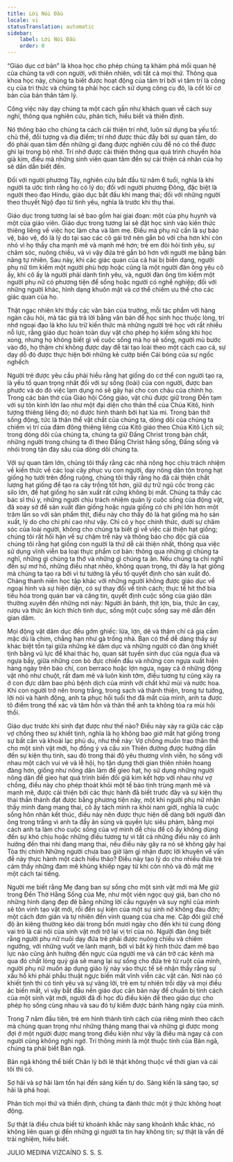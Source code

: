 ```yaml
---
title: Lời Nói Đầu
locale: vi
statusTranslation: automatic
sidebar:
    label: Lời Nói Đầu
    order: 0
---
```

“Giáo dục cơ bản” là khoa học cho phép chúng ta khám phá mối quan hệ của chúng ta với con người, với thiên nhiên, với tất cả mọi thứ. Thông qua khoa học này, chúng ta biết được hoạt động của tâm trí bởi vì tâm trí là công cụ của tri thức và chúng ta phải học cách sử dụng công cụ đó, là cốt lõi cơ bản của bản thân tâm lý.

Công việc này dạy chúng ta một cách gần như khách quan về cách suy nghĩ, thông qua nghiên cứu, phân tích, hiểu biết và thiền định.

Nó thông báo cho chúng ta cách cải thiện trí nhớ, luôn sử dụng ba yếu tố: chủ thể, đối tượng và địa điểm; trí nhớ được thúc đẩy bởi sự quan tâm, do đó phải quan tâm đến những gì đang được nghiên cứu để nó có thể được ghi lại trong bộ nhớ. Trí nhớ được cải thiện thông qua quá trình chuyển hóa giả kim, điều mà những sinh viên quan tâm đến sự cải thiện cá nhân của họ sẽ dần dần biết đến.

Đối với người phương Tây, nghiên cứu bắt đầu từ năm 6 tuổi, nghĩa là khi người ta ước tính rằng họ có lý do; đối với người phương Đông, đặc biệt là người theo đạo Hindu, giáo dục bắt đầu khi mang thai; đối với những người theo thuyết Ngộ đạo từ tình yêu, nghĩa là trước khi thụ thai.

Giáo dục trong tương lai sẽ bao gồm hai giai đoạn: một của phụ huynh và một của giáo viên. Giáo dục trong tương lai sẽ đặt học sinh vào kiến thức thiêng liêng về việc học làm cha và làm mẹ. Điều mà phụ nữ cần là sự bảo vệ, bảo vệ, đó là lý do tại sao các cô gái trở nên gắn bó với cha hơn khi còn nhỏ vì họ thấy cha mạnh mẽ và mạnh mẽ hơn; trẻ em đòi hỏi tình yêu, sự chăm sóc, nuông chiều, và vì vậy đứa trẻ gắn bó hơn với người mẹ bằng bản năng tự nhiên. Sau này, khi các giác quan của cả hai bị biến dạng, người phụ nữ tìm kiếm một người phù hợp hoặc cũng là một người đàn ông yêu cô ấy, khi cô ấy là người phải dành tình yêu, và, người đàn ông tìm kiếm một người phụ nữ có phương tiện để sống hoặc người có nghề nghiệp; đối với những người khác, hình dạng khuôn mặt và cơ thể chiếm ưu thế cho các giác quan của họ.

Thật ngạc nhiên khi thấy các văn bản của trường, mỗi tác phẩm với hàng ngàn câu hỏi, mà tác giả trả lời bằng văn bản để học sinh học thuộc lòng, trí nhớ ngoại đạo là kho lưu trữ kiến thức mà những người trẻ học với rất nhiều nỗ lực, rằng giáo dục hoàn toàn duy vật cho phép họ kiếm sống khi học xong, nhưng họ không biết gì về cuộc sống mà họ sẽ sống, người mù bước vào đó, họ thậm chí không được dạy để tái tạo loài theo một cách cao cả, sự dạy dỗ đó được thực hiện bởi những kẻ cướp biển Cái bóng của sự ngốc nghếch

Người trẻ được yêu cầu phải hiểu rằng hạt giống do cơ thể con người tạo ra, là yếu tố quan trọng nhất đối với sự sống (loài) của con người, được ban phước và do đó việc lạm dụng nó sẽ gây hại cho con cháu của chính họ. Trong các bàn thờ của Giáo hội Công giáo, vật chủ được giữ trong Đền tạm với sự tôn kính lớn lao như một đại diện cho thân thể của Chúa Kitô, hình tượng thiêng liêng đó; nó được hình thành bởi hạt lúa mì. Trong bàn thờ sống động, tức là thân thể vật chất của chúng ta, dòng dõi của chúng ta chiếm vị trí của đám đông thiêng liêng của Kitô giáo theo Chúa Kitô Lịch sử; trong dòng dõi của chúng ta, chúng ta giữ Đấng Christ trong bản chất, những người trong chúng ta đi theo Đấng Christ hằng sống, Đấng sống và nhói trong tận đáy sâu của dòng dõi chúng ta.

Với sự quan tâm lớn, chúng tôi thấy rằng các nhà nông học chịu trách nhiệm về kiến thức về các loại cây phục vụ con người, dạy nông dân tôn trọng hạt giống họ tưới trên đồng ruộng, chúng tôi thấy rằng họ đã cải thiện chất lượng hạt giống để tạo ra cây trồng tốt hơn, giữ dự trữ ngũ cốc trong các silo lớn, để hạt giống họ sản xuất rất cứng không bị mất. Chúng ta thấy các bác sĩ thú y, những người chịu trách nhiệm quản lý cuộc sống của động vật, đã xoay sở để sản xuất đàn giống hoặc ngựa giống có chi phí lớn hơn một trăm lần so với sản phẩm thịt, điều này cho thấy đó là hạt giống mà họ sản xuất, lý do cho chi phí cao như vậy. Chỉ có y học chính thức, dưới sự chăm sóc của loài người, không cho chúng ta biết gì về việc cải thiện hạt giống; chúng tôi rất hối hận về sự chậm trễ này và thông báo cho độc giả của chúng tôi rằng hạt giống con người là thứ dễ cải thiện nhất, thông qua việc sử dụng vĩnh viễn ba loại thực phẩm cơ bản: thông qua những gì chúng ta nghĩ, những gì chúng ta thở và những gì chúng ta ăn. Nếu chúng ta chỉ nghĩ đến sự mơ hồ, những điều nhạt nhẽo, không quan trọng, thì đây là hạt giống mà chúng ta tạo ra bởi vì tư tưởng là yếu tố quyết định cho sản xuất đó. Chàng thanh niên học tập khác với những người không được giáo dục về ngoại hình và sự hiện diện, có sự thay đổi về tính cách; thực tế hít thở bia tiêu hóa trong quán bar và căng tin, quyết định cuộc sống của giáo dân thường xuyên đến những nơi này: Người ăn bánh, thịt lợn, bia, thức ăn cay, rượu và thức ăn kích thích tình dục, sống một cuộc sống say mê dẫn đến gian dâm.

Mọi động vật dâm dục đều gớm ghiếc: lừa, lợn, dê và thậm chí cả gia cầm mặc dù là chim, chẳng hạn như gà trống nhà. Bạn có thể dễ dàng thấy sự khác biệt tồn tại giữa những kẻ dâm dục và những người có đàn ông khiết tịnh bằng vũ lực để khai thác họ, quan sát tuyến sinh dục của ngựa đua và ngựa bầy, giữa những con bò đực chiến đấu và những con ngựa xuất hiện hàng ngày trên báo chí, con berraco hoặc lợn ngựa, ngay cả ở những động vật nhỏ như chuột, rất đam mê và luôn kinh tởm, điều tương tự cũng xảy ra ở con đực dâm bao phủ bệnh dịch của mình với chất khử mùi và nước hoa. Khi con người trở nên trong trắng, trong sạch và thánh thiện, trong tư tưởng, lời nói và hành động, anh ta phục hồi tuổi thơ đã mất của mình, anh ta được tô điểm trong thể xác và tâm hồn và thân thể anh ta không tỏa ra mùi hôi thối.

Giáo dục trước khi sinh đạt được như thế nào? Điều này xảy ra giữa các cặp vợ chồng theo sự khiết tịnh, nghĩa là họ không bao giờ mất hạt giống trong sự bất cẩn và khoái lạc phù du, như thế này: Vợ chồng muốn trao thân thể cho một sinh vật mới, họ đồng ý và cầu xin Thiên đường được hướng dẫn đến sự kiện thụ tinh, sau đó trong thái độ yêu thương vĩnh viễn, họ sống với nhau một cách vui vẻ và lễ hội, họ tận dụng thời gian thiên nhiên hoang đàng hơn, giống như nông dân làm để gieo hạt, họ sử dụng những người nông dân để gieo hạt quá trình biến đổi giả kim kết hợp với nhau như vợ chồng, điều này cho phép thoát khỏi một tế bào tinh trùng mạnh mẽ và mạnh mẽ, được cải thiện bởi các thực hành đã biết trước đây và sự kiện thụ thai thần thánh đạt được bằng phương tiện này, một khi người phụ nữ nhận thấy mình đang mang thai, cô ấy tách mình ra khỏi nam giới, nghĩa là cuộc sống hôn nhân kết thúc, điều này nên được thực hiện dễ dàng bởi người đàn ông trong trắng vì anh ta đầy ân sủng và quyền lực siêu phàm, bằng mọi cách anh ta làm cho cuộc sống của vợ mình dễ chịu để cô ấy không dùng đến sự khó chịu hoặc những điều tương tự vì tất cả những điều này có ảnh hưởng đến thai nhi đang mang thai, nếu điều này gây ra nó sẽ không gây hại Tòa thị chính Những người chưa bao giờ làm gì nhận được lời khuyên về vấn đề này thực hành một cách hiếu thảo? Điều này tạo lý do cho nhiều đứa trẻ cảm thấy những đam mê khủng khiếp ngay từ khi còn nhỏ và đỏ mặt mẹ một cách tai tiếng.

Người mẹ biết rằng Mẹ đang ban sự sống cho một sinh vật mới mà Mẹ giữ trong Đền Thờ Hằng Sống của Mẹ, như một viên ngọc quý giá, ban cho nó những hình dạng đẹp đẽ bằng những lời cầu nguyện và suy nghĩ của mình sẽ tôn vinh tạo vật mới, rồi đến sự kiện của một sự sinh nở không đau đớn; một cách đơn giản và tự nhiên đến vinh quang của cha mẹ. Cặp đôi giữ chế độ ăn kiêng thường kéo dài trong bốn mươi ngày cho đến khi tử cung đóng vai trò là cái nôi của sinh vật mới trở lại vị trí của nó. Người đàn ông biết rằng người phụ nữ nuôi dạy đứa trẻ phải được nuông chiều và chiêm ngưỡng, với những vuốt ve lành mạnh, bởi vì bất kỳ hình thức đam mê bạo lực nào cũng ảnh hưởng đến ngực của người mẹ và cản trở các kênh mà qua đó chất lỏng quý giá sẽ mang lại sự sống cho đứa trẻ từ ruột của mình, người phụ nữ muốn áp dụng giáo lý này vào thực tế sẽ nhận thấy rằng sự xấu hổ khi phải phẫu thuật ngực biến mất vĩnh viễn các vật cản. Nơi nào có khiết tịnh thì có tình yêu và sự vâng lời, trẻ em tự nhiên trỗi dậy và mọi điều ác biến mất, vì vậy bắt đầu nền giáo dục căn bản này để chuẩn bị tính cách của một sinh vật mới, người đã đi học đủ điều kiện để theo giáo dục cho phép họ sống cùng nhau và sau đó tự kiếm được bánh hàng ngày của mình.

Trong 7 năm đầu tiên, trẻ em hình thành tính cách của riêng mình theo cách mà chúng quan trọng như những tháng mang thai và những gì được mong đợi ở một người được mang trong điều kiện như vậy là điều mà ngay cả con người cũng không nghi ngờ. Trí thông minh là một thuộc tính của Bản ngã, chúng ta phải biết Bản ngã.

Bản ngã không thể biết Chân lý bởi lẽ thật không thuộc về thời gian và cái tôi thì có.

Sợ hãi và sợ hãi làm tổn hại đến sáng kiến tự do. Sáng kiến là sáng tạo, sợ hãi là phá hoại.

Phân tích mọi thứ và thiền định, chúng ta đánh thức một ý thức không hoạt động.

Sự thật là điều chưa biết từ khoảnh khắc này sang khoảnh khắc khác, nó không liên quan gì đến những gì người ta tin hay không tin; sự thật là vấn đề trải nghiệm, hiểu biết.

JULIO MEDINA VIZCAÍNO
S. S. S.
